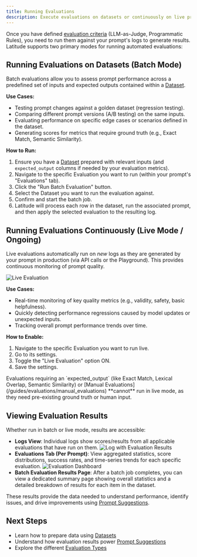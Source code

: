 ```yaml
---
title: Running Evaluations
description: Execute evaluations on datasets or continuously on live production logs.
---
```


Once you have defined [evaluation criteria](/guides/evaluations/overview) (LLM-as-Judge, Programmatic Rules), you need to run them against your prompt's logs to generate results. Latitude supports two primary modes for running automated evaluations:

## Running Evaluations on Datasets (Batch Mode)

Batch evaluations allow you to assess prompt performance across a predefined set of inputs and expected outputs contained within a [Dataset](/guides/datasets/overview).

**Use Cases:**

- Testing prompt changes against a golden dataset (regression testing).
- Comparing different prompt versions (A/B testing) on the same inputs.
- Evaluating performance on specific edge cases or scenarios defined in the dataset.
- Generating scores for metrics that require ground truth (e.g., Exact Match, Semantic Similarity).

**How to Run:**

1.  Ensure you have a [Dataset](/guides/datasets/overview) prepared with relevant inputs (and `expected_output` columns if needed by your evaluation metrics).
2.  Navigate to the specific Evaluation you want to run (within your prompt's "Evaluations" tab).
3.  Click the "Run Batch Evaluation" button.
4.  Select the Dataset you want to run the evaluation against.
5.  Confirm and start the batch job.
6.  Latitude will process each row in the dataset, run the associated prompt, and then apply the selected evaluation to the resulting log.

## Running Evaluations Continuously (Live Mode / Ongoing)

Live evaluations automatically run on _new_ logs as they are generated by your prompt in production (via API calls or the Playground). This provides continuous monitoring of prompt quality.

![Live Evaluation](/assets/playground_evaluations.png)

**Use Cases:**

- Real-time monitoring of key quality metrics (e.g., validity, safety, basic helpfulness).
- Quickly detecting performance regressions caused by model updates or unexpected inputs.
- Tracking overall prompt performance trends over time.

**How to Enable:**

1.  Navigate to the specific Evaluation you want to run live.
2.  Go to its settings.
3.  Toggle the "Live Evaluation" option ON.
4.  Save the settings.

<Note>
  Evaluations requiring an `expected_output` (like Exact Match, Lexical Overlap,
  Semantic Similarity) or [Manual
  Evaluations](/guides/evaluations/manual_evaluations) **cannot** run in live
  mode, as they need pre-existing ground truth or human input.
</Note>

## Viewing Evaluation Results

Whether run in batch or live mode, results are accessible:

- **Logs View**: Individual logs show scores/results from all applicable evaluations that have run on them.
  ![Log with Evaluation Results](/assets/logs-evaluation.png)
- **Evaluations Tab (Per Prompt)**: View aggregated statistics, score distributions, success rates, and time-series trends for each specific evaluation.
  ![Evaluation Dashboard](/assets/evaluation-dashboard.png)
- **Batch Evaluation Results Page**: After a batch job completes, you can view a dedicated summary page showing overall statistics and a detailed breakdown of results for each item in the dataset.

These results provide the data needed to understand performance, identify issues, and drive improvements using [Prompt Suggestions](/guides/evaluations/prompt-suggestions).

## Next Steps

- Learn how to prepare data using [Datasets](/guides/datasets/overview)
- Understand how evaluation results power [Prompt Suggestions](/guides/evaluations/prompt-suggestions)
- Explore the different [Evaluation Types](/guides/evaluations/overview)
